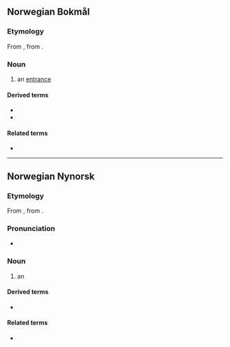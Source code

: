 ==Norwegian Bokmål==

===Etymology===
From {{inh|nb|non|inngangr}}, from {{inh|nb|gem-pro|*inngangaz}}.

===Noun===
{{nb-noun-m1}}

# an [[entrance]]

====Derived terms====
* {{l|nb|inngangsdør}}
* {{l|nb|inngangsport}}

====Related terms====
* {{l|nb|utgang}}

----

==Norwegian Nynorsk==

===Etymology===
From {{inh|nn|non|inngangr}}, from {{inh|nn|gem-pro|*inngangaz}}.

===Pronunciation===
* {{IPA|/²ɪŋɡɑŋ/|lang=no}}

===Noun===
{{nn-noun-m1}}

# an {{l|en|entrance}}

====Derived terms====
* {{l|nn|inngangsdør}}

====Related terms====
* {{l|nn|utgang}}